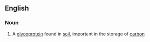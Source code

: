 ==English==

===Noun===
{{wikipedia}}
{{en-noun|-}}

# {{context|protein|lang=en}} A [[glycoprotein]] found in [[soil]], important in the storage of [[carbon]]